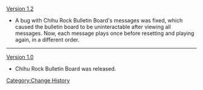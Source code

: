 [[Version 1.2]]
*A bug with Chihu Rock Bulletin Board's messages was fixed, which caused the bulletin board to be uninteractable after viewing all messages. Now, each message plays once before resetting and playing again, in a different order.
----
[[Version 1.0]]
*Chihu Rock Bulletin Board was released.
<noinclude>[[Category:Change History]]</noinclude>